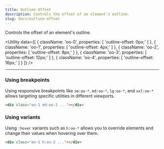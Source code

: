 ```yaml
---
title: Outline Offset
description: Controls the offset of an element's outline.
slug: docs/outline-offset
---
```


Controls the offset of an element's outline.

<Utility
  data={[
    {
      className: 'oo-0',
      properties: [
        'outline-offset: 0px;'
      ]
    },
    {
      className: 'oo-1',
      properties: [
        'outline-offset: 4px;'
      ]
    },
    {
      className: 'oo-2',
      properties: [
        'outline-offset: 8px;'
      ]
    },
    {
      className: 'oo-3',
      properties: [
        'outline-offset: 12px;'
      ]
    },
    {
      className: 'oo-4',
      properties: [
        'outline-offset: 16px;'
      ]
    }
  ]}
/>

---

### Using breakpoints

Using responsive breakpoints like `sm:oo-*`, `md:oo-*`, `lg:oo-*`, and `xxl:oo-*` allows targeting specific utilities in different viewports.

```html "md:oo-2"
<div class="oo-1 md:oo-2 ..."></div>
```

### Using variants

Using `:hover` variants such as `h:oo-*` allows you to override elements and change their values when hovering over them.

```html "h:oo-2"
<div class="oo-1 h:oo-2 ..."></div>
```